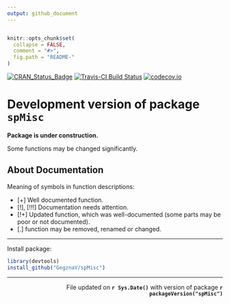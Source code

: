 ```yaml
---
output: github_document
---
```

```r

```



<!-- README.md is generated from README.Rmd. Please edit that file -->
 
```r
knitr::opts_chunk$set(
  collapse = FALSE,
  comment = "#>",
  fig.path = "README-"
)
```

[![CRAN_Status_Badge](http://www.r-pkg.org/badges/version/spMisc)](https://cran.r-project.org/package=spMisc)
[![Travis-CI Build Status](https://travis-ci.org/GegznaV/spMisc.png?branch=master)](https://travis-ci.org/GegznaV/spMisc)
[![codecov.io](https://codecov.io/github/GegznaV/spMisc/coverage.svg?branch=master)](https://codecov.io/github/GegznaV/spMisc?branch=master)

  
Development version of package `spMisc` 
==========================================


**Package is under construction.**

Some functions may be changed significantly.

About Documentation
--------------------

Meaning of symbols in function descriptions:

- [+] Well documented function.
- [!], [!!!] Documentation needs attention.
- [!+] Updated function, which was well-documented (some parts may be poor or not documented).
- [.] function may be removed, renamed or changed.


* * *

Install package:

```r
library(devtools)
install_github("GegznaV/spMisc")
```


* * *

 <p align="right"> 
 File updated on <b>`r Sys.Date()`</b> with version of package  <b>`r packageVersion("spMisc")`</b>
 </p>    


